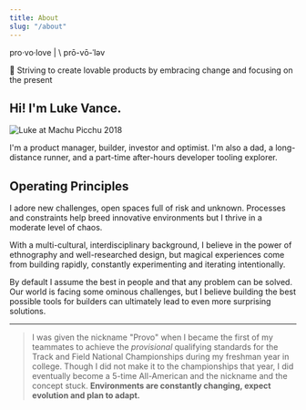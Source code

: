 ```yaml
---
title: About
slug: "/about"
---
```


pro·​vo·love |  \ prō-vō-ˈləv

🧡 Striving to create lovable products by embracing change and focusing on the present

## Hi! I'm Luke Vance. 

![Luke at Machu Picchu 2018](./assets/luke_machu-picchu.jpg)

I'm a product manager, builder, investor and optimist. I'm also a dad, a long-distance runner, and a part-time after-hours developer tooling explorer. 

## Operating Principles

I adore new challenges, open spaces full of risk and unknown. Processes and constraints help breed innovative environments but I thrive in a moderate level of chaos.

With a multi-cultural, interdisciplinary background, I believe in the power of ethnography and well-researched design, but magical experiences come from building rapidly, constantly experimenting and iterating intentionally. 

By default I assume the best in people and that any problem can be solved. Our world is facing some ominous challenges, but I believe building the best possible tools for builders can ultimately lead to even more surprising solutions.

---

> I was given the nickname "Provo" when I became the first of my teammates to achieve the *provisional* qualifying standards for the Track and Field National Championships during my freshman year in college. Though I did not make it to the championships that year, I did eventually become a 5-time All-American and the nickname and the concept stuck. **Environments are constantly changing, expect evolution and plan to adapt.**
